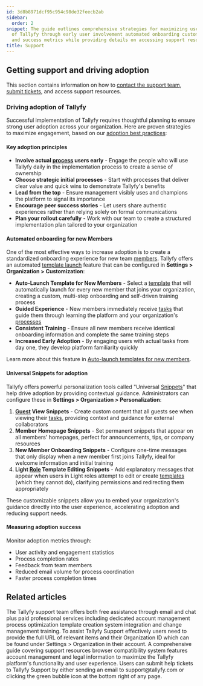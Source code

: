 ```yaml
---
id: 3d8b8971dcf95c954c98de32feecb2ab
sidebar:
  order: 2
snippet: The guide outlines comprehensive strategies for maximizing user adoption
  of Tallyfy through early user involvement automated onboarding customizable snippets
  and success metrics while providing details on accessing support resources.
title: Support
---
```


## Getting support and driving adoption

This section contains information on how to [contact the support team](/products/pro/miscellaneous/support/how-can-i-contact-tallyfys-support-team/), [submit tickets](/products/pro/miscellaneous/support/how-do-i-submit-a-help-ticket-to-tallyfy/), and access support resources.

### Driving adoption of Tallyfy

Successful implementation of Tallyfy requires thoughtful planning to ensure strong user adoption across your organization. Here are proven strategies to maximize engagement, based on our [adoption best practices](https://tallyfy.com/adopting-workflow-software/):

#### Key adoption principles

- **Involve actual [process](/products/pro/tracking-and-tasks/processes/) users early** - Engage the people who will use Tallyfy daily in the implementation process to create a sense of ownership
- **Choose strategic initial processes** - Start with processes that deliver clear value and quick wins to demonstrate Tallyfy's benefits
- **Lead from the top** - Ensure management visibly uses and champions the platform to signal its importance
- **Encourage peer success stories** - Let users share authentic experiences rather than relying solely on formal communications
- **Plan your rollout carefully** - Work with our team to create a structured implementation plan tailored to your organization

#### Automated onboarding for new Members

One of the most effective ways to increase adoption is to create a standardized onboarding experience for new team [members](/products/pro/documenting/members/). Tallyfy offers an automated [template launch](/products/pro/launching/) feature that can be configured in **Settings > Organization > Customization**:

- **Auto-Launch Template for New Members** - Select a [template](/products/pro/documenting/templates/) that will automatically launch for every new member that joins your organization, creating a custom, multi-step onboarding and self-driven training process
- **Guided Experience** - New members immediately receive [tasks](/products/pro/tracking-and-tasks/tasks/) that guide them through learning the platform and your organization's [processes](/products/pro/tracking-and-tasks/processes/)
- **Consistent Training** - Ensure all new members receive identical onboarding information and complete the same training steps
- **Increased Early Adoption** - By engaging users with actual tasks from day one, they develop platform familiarity quickly

Learn more about this feature in [Auto-launch templates for new members](/products/pro/settings/org-settings/how-to-auto-launch-templates-for-new-members/).

#### Universal Snippets for adoption

Tallyfy offers powerful personalization tools called "Universal [Snippets](/products/pro/documenting/templates/snippets/)" that help drive adoption by providing contextual guidance. Administrators can configure these in **Settings > Organization > Personalization**:

1. **[Guest](/products/pro/documenting/guests/) View Snippets** - Create custom content that all guests see when viewing their [tasks](/products/pro/tracking-and-tasks/tasks/), providing context and guidance for external collaborators
2. **Member Homepage Snippets** - Set permanent snippets that appear on all members' homepages, perfect for announcements, tips, or company resources
3. **New Member Onboarding Snippets** - Configure one-time messages that only display when a new member first joins Tallyfy, ideal for welcome information and initial training
4. **Light [Role](/products/pro/documenting/members/how-do-i-manage-member-permissions-in-tallyfy/) Template Editing Snippets** - Add explanatory messages that appear when users in Light roles attempt to edit or create [templates](/products/pro/documenting/templates/) (which they cannot do), clarifying permissions and redirecting them appropriately

These customizable snippets allow you to embed your organization's guidance directly into the user experience, accelerating adoption and reducing support needs.

#### Measuring adoption success

Monitor adoption metrics through:
- User activity and engagement statistics
- Process completion rates 
- Feedback from team members
- Reduced email volume for process coordination
- Faster process completion times


<PageTree />


## Related articles
<CardGrid>
<LinkTitleCard header="<b>Support > Contact Tallyfy support or engage in professional services</b>" href="/products/pro/miscellaneous/support/how-can-i-contact-tallyfys-support-team/" > The Tallyfy support team offers both free assistance through email and chat plus paid professional services including dedicated account management process optimization template creation system integration and change management training. </LinkTitleCard>
<LinkTitleCard header="<b>Support > Provide necessary info to Tallyfy's support team</b>" href="/products/pro/miscellaneous/support/how-to-provide-necessary-info-to-tallyfy-support/" > To assist Tallyfy Support effectively users need to provide the full URL of relevant items and their Organization ID which can be found under Settings > Organization in their account. </LinkTitleCard>
<LinkTitleCard header="<b>Pro > Miscellaneous</b>" href="/products/pro/miscellaneous/" > A comprehensive guide covering support resources browser compatibility system features account management and legal information to maximize the Tallyfy platform's functionality and user experience. </LinkTitleCard>
<LinkTitleCard header="<b>Support > Submit a help ticket</b>" href="/products/pro/miscellaneous/support/how-do-i-submit-a-help-ticket-to-tallyfy/" > Users can submit help tickets to Tallyfy Support by either sending an email to support@tallyfy.com or clicking the green bubble icon at the bottom right of any page. </LinkTitleCard>
</CardGrid>